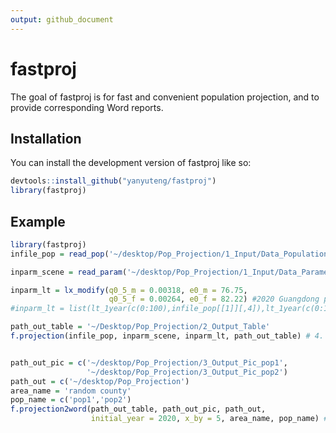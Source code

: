 ```yaml
---
output: github_document
---
```


# fastproj

The goal of fastproj is for fast and convenient population projection, and to provide corresponding Word reports.

## Installation

You can install the development version of fastproj like so:

``` r
devtools::install_github("yanyuteng/fastproj")
library(fastproj)
```

## Example

``` r
library(fastproj)
infile_pop = read_pop('~/desktop/Pop_Projection/1_Input/Data_Population.xlsx') # 1. input the baseline population

inparm_scene = read_param('~/desktop/Pop_Projection/1_Input/Data_Parameter.xlsx') # 2. input the parameters of different scenes

inparm_lt = lx_modify(q0_5_m = 0.00318, e0_m = 76.75,
                      q0_5_f = 0.00264, e0_f = 82.22) #2020 Guangdong province, ##  3. Modified by Wilmoth Method from 'DemoTools'
#inparm_lt = list(lt_1year(c(0:100),infile_pop[[1]][,4]),lt_1year(c(0:100),infile_pop[[1]][,5]))

path_out_table = '~/Desktop/Pop_Projection/2_Output_Table'
f.projection(infile_pop, inparm_scene, inparm_lt, path_out_table) # 4. Projection


path_out_pic = c('~/desktop/Pop_Projection/3_Output_Pic_pop1',
                 '~/desktop/Pop_Projection/3_Output_Pic_pop2')
path_out = c('~/desktop/Pop_Projection')
area_name = 'random county'
pop_name = c('pop1','pop2')
f.projection2word(path_out_table, path_out_pic, path_out,
                  initial_year = 2020, x_by = 5, area_name, pop_name) # 5. Write the Output
```
